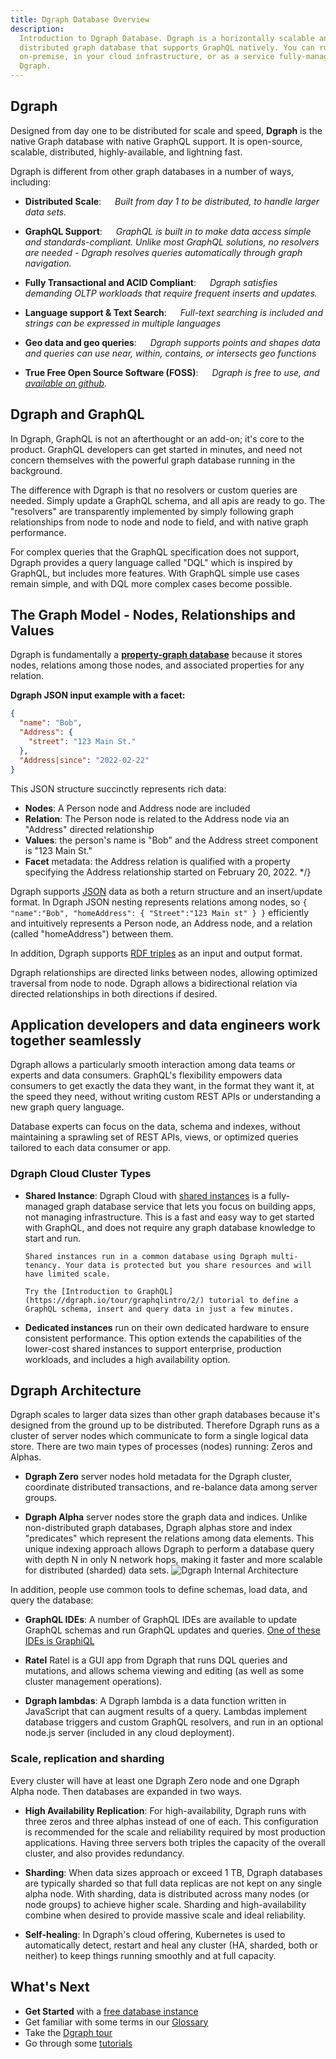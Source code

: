 ```yaml
---
title: Dgraph Database Overview
description:
  Introduction to Dgraph Database. Dgraph is a horizontally scalable and
  distributed graph database that supports GraphQL natively. You can run Dgraph
  on-premise, in your cloud infrastructure, or as a service fully-managed by
  Dgraph.
---
```


## Dgraph

Designed from day one to be distributed for scale and speed, **Dgraph** is the
native Graph database with native GraphQL support. It is open-source, scalable,
distributed, highly-available, and lightning fast.

Dgraph is different from other graph databases in a number of ways, including:

- **Distributed Scale**: &emsp; _Built from day 1 to be distributed, to handle
  larger data sets._

- **GraphQL Support**: &emsp; _GraphQL is built in to make data access simple
  and standards-compliant. Unlike most GraphQL solutions, no resolvers are
  needed - Dgraph resolves queries automatically through graph navigation._

- **Fully Transactional and ACID Compliant**: &emsp; _Dgraph satisfies demanding
  OLTP workloads that require frequent inserts and updates._

- **Language support & Text Search**: &emsp; _Full-text searching is included
  and strings can be expressed in multiple languages_

- **Geo data and geo queries**: &emsp; _Dgraph supports points and shapes data
  and queries can use near, within, contains, or intersects geo functions_

- **True Free Open Source Software (FOSS)**: &emsp; _Dgraph is free to use, and
  [available on github](https://github.com/dgraph-io/dgraph)._

## Dgraph and GraphQL

In Dgraph, GraphQL is not an afterthought or an add-on; it's core to the
product. GraphQL developers can get started in minutes, and need not concern
themselves with the powerful graph database running in the background.

The difference with Dgraph is that no resolvers or custom queries are needed.
Simply update a GraphQL schema, and all apis are ready to go. The "resolvers"
are transparently implemented by simply following graph relationships from node
to node and node to field, and with native graph performance.

For complex queries that the GraphQL specification does not support, Dgraph
provides a query language called "DQL" which is inspired by GraphQL, but
includes more features. With GraphQL simple use cases remain simple, and with
DQL more complex cases become possible.

## The Graph Model - Nodes, Relationships and Values

Dgraph is fundamentally a
[**property-graph database**](https://www.dataversity.net/what-is-a-property-graph/)
because it stores nodes, relations among those nodes, and associated properties
for any relation.

**Dgraph JSON input example with a facet:**

```json
{
  "name": "Bob",
  "Address": {
    "street": "123 Main St."
  },
  "Address|since": "2022-02-22"
}
```

This JSON structure succinctly represents rich data:

- **Nodes**: A Person node and Address node are included
- **Relation**: The Person node is related to the Address node via an "Address"
  directed relationship
- **Values**: the person's name is "Bob" and the Address street component is
  "123 Main St."
- **Facet** metadata: the Address relation is qualified with a property
  specifying the Address relationship started on February 20, 2022. \*/}

Dgraph supports [JSON](./json-mutation-format) data as both a return structure
and an insert/update format. In Dgraph JSON nesting represents relations among
nodes, so `{ "name":"Bob", "homeAddress": { "Street":"123 Main st" } }`
efficiently and intuitively represents a Person node, an Address node, and a
relation (called "homeAddress") between them.

In addition, Dgraph supports [RDF triples](./dql-rdf) as an input and output
format.

Dgraph relationships are directed links between nodes, allowing optimized
traversal from node to node. Dgraph allows a bidirectional relation via directed
relationships in both directions if desired.

## Application developers and data engineers work together seamlessly

Dgraph allows a particularly smooth interaction among data teams or experts and
data consumers. GraphQL's flexibility empowers data consumers to get exactly the
data they want, in the format they want it, at the speed they need, without
writing custom REST APIs or understanding a new graph query language.

Database experts can focus on the data, schema and indexes, without maintaining
a sprawling set of REST APIs, views, or optimized queries tailored to each data
consumer or app.

### Dgraph Cloud Cluster Types

- **Shared Instance**: Dgraph Cloud with
  [shared instances](https://cloud.dgraph.io/pricing?type=shared) is a
  fully-managed graph database service that lets you focus on building apps, not
  managing infrastructure. This is a fast and easy way to get started with
  GraphQL, and does not require any graph database knowledge to start and run.

      Shared instances run in a common database using Dgraph multi-tenancy. Your data is protected but you share resources and will have limited scale.

      Try the [Introduction to GraphQL](https://dgraph.io/tour/graphqlintro/2/) tutorial to define a GraphQL schema, insert and query data in just a few minutes.

- **Dedicated instances** run on their own dedicated hardware to ensure
  consistent performance. This option extends the capabilities of the lower-cost
  shared instances to support enterprise, production workloads, and includes a
  high availability option.

## Dgraph Architecture

Dgraph scales to larger data sizes than other graph databases because it's
designed from the ground up to be distributed. Therefore Dgraph runs as a
cluster of server nodes which communicate to form a single logical data store.
There are two main types of processes (nodes) running: Zeros and Alphas.

- **Dgraph Zero** server nodes hold metadata for the Dgraph cluster, coordinate
  distributed transactions, and re-balance data among server groups.

- **Dgraph Alpha** server nodes store the graph data and indices. Unlike
  non-distributed graph databases, Dgraph alphas store and index "predicates"
  which represent the relations among data elements. This unique indexing
  approach allows Dgraph to perform a database query with depth N in only N
  network hops, making it faster and more scalable for distributed (sharded)
  data sets.
  ![Dgraph Internal Architecture](/images/overview/dgraph-architecture.png)

In addition, people use common tools to define schemas, load data, and query the
database:

- **GraphQL IDEs**: A number of GraphQL IDEs are available to update GraphQL
  schemas and run GraphQL updates and queries.
  [One of these IDEs is GraphiQL](https://github.com/graphql/graphiql)

- **Ratel** Ratel is a GUI app from Dgraph that runs DQL queries and mutations,
  and allows schema viewing and editing (as well as some cluster management
  operations).

- **Dgraph lambdas**: A Dgraph lambda is a data function written in JavaScript
  that can augment results of a query. Lambdas implement database triggers and
  custom GraphQL resolvers, and run in an optional node.js server (included in
  any cloud deployment).

### Scale, replication and sharding

Every cluster will have at least one Dgraph Zero node and one Dgraph Alpha node.
Then databases are expanded in two ways.

- **High Availability Replication**: For high-availability, Dgraph runs with
  three zeros and three alphas instead of one of each. This configuration is
  recommended for the scale and reliability required by most production
  applications. Having three servers both triples the capacity of the overall
  cluster, and also provides redundancy.

- **Sharding**: When data sizes approach or exceed 1 TB, Dgraph databases are
  typically sharded so that full data replicas are not kept on any single alpha
  node. With sharding, data is distributed across many nodes (or node groups) to
  achieve higher scale. Sharding and high-availability combine when desired to
  provide massive scale and ideal reliability.

- **Self-healing**: In Dgraph's cloud offering, Kubernetes is used to
  automatically detect, restart and heal any cluster (HA, sharded, both or
  neither) to keep things running smoothly and at full capacity.

## What's Next

- **Get Started** with a [free database instance](https://cloud.dgraph.io)
- Get familiar with some terms in our [Glossary](/dgraph-glossary)
- Take the [Dgraph tour](https://dgraph.io/tour/)
- Go through some [tutorials](./learn)
